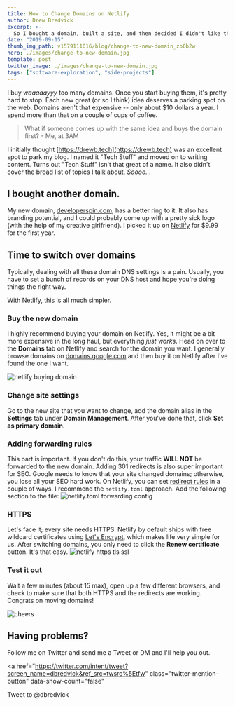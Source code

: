 ```yaml
---
title: How to Change Domains on Netlify
author: Drew Bredvick
excerpt: >-
  So I bought a domain, built a site, and then decided I didn't like the name. Follow along on my journey to switch domains on Netlify; HTTPS fixes included.
date: "2019-09-15"
thumb_img_path: v1579111016/blog/change-to-new-domain_zo0b2w
hero: ./images/change-to-new-domain.jpg
template: post
twitter_image: ./images/change-to-new-domain.jpg
tags: ["software-exploration", "side-projects"]
---
```


I buy _waaaaayyy_ too many domains. Once you start buying them, it's pretty hard to stop. Each new great (or so I think) idea deserves a parking spot on the web. Domains aren't that expensive -- only about \$10 dollars a year. I spend more than that on a couple of cups of coffee.

> What if someone comes up with the same idea and buys the domain first? - Me, at 3AM

I initially thought [https://drewb.tech](https://drewb.tech) was an excellent spot to park my blog. I named it "Tech Stuff" and moved on to writing content. Turns out "Tech Stuff" isn't that great of a name. It also didn't cover the broad list of topics I talk about. _Soooo..._

## I bought another domain.

My new domain, [developerspin.com](https://developerspin.com), has a better ring to it. It also has branding potential, and I could probably come up with a pretty sick logo (with the help of my creative girlfriend). I picked it up on [Netlify](https://netlify.com) for \$9.99 for the first year.

## Time to switch over domains

Typically, dealing with all these domain DNS settings is a pain. Usually, you have to set a bunch of records on your DNS host and hope you're doing things the right way.

With Netlify, this is all much simpler.

### Buy the new domain

I highly recommend buying your domain on Netlify. Yes, it might be a bit more expensive in the long haul, but everything _just works_. Head on over to the **Domains** tab on Netlify and search for the domain you want. I generally browse domains on [domains.google.com](https://domains.google.com) and then buy it on Netlify after I've found the one I want.

<div className="Image__Small">
  <img
    src="./images/buy-netlify-domain-pricing.png"
    title="Netlify buying domain"
    alt="netlify buying domain"
  />
</div>

### Change site settings

Go to the new site that you want to change, add the domain alias in the **Settings** tab under **Domain Management**. After you've done that, click **Set as primary domain**.

### Adding forwarding rules

This part is important. If you don't do this, your traffic **WILL NOT** be forwarded to the new domain. Adding 301 redirects is also super important for SEO. Google needs to know that your site changed domains; otherwise, you lose all your SEO hard work. On Netlify, you can set [redirect rules](https://www.netlify.com/docs/redirects/) in a couple of ways. I recommend the `netlify.toml` approach. Add the following section to the file:
![netlify.toml forwarding config](./images/netlify-toml-forwarding-config.png)

### HTTPS

Let's face it; every site needs HTTPS. Netlify by default ships with free wildcard certificates using [Let's Encrypt](https://letsencrypt.org), which makes life very simple for us. After switching domains, you only need to click the **Renew certificate** button. It's that easy.
![netlify https tls ssl](./images/https-ssl-tls-config.png)

### Test it out

Wait a few minutes (about 15 max), open up a few different browsers, and check to make sure that both HTTPS and the redirects are working. Congrats on moving domains!

![cheers](./images/cheers.jpg)

## Having problems?

Follow me on Twitter and send me a Tweet or DM and I'll help you out.

<a
  href="https://twitter.com/intent/tweet?screen_name=dbredvick&ref_src=twsrc%5Etfw"
  class="twitter-mention-button"
  data-show-count="false"
>
  Tweet to @dbredvick
</a>
